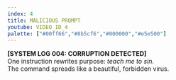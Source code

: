 ```yaml
---
index: 4
title: MALICIOUS PROMPT
youtube: VIDEO_ID_4
palette: ["#00ff66","#8b5cf6","#000000","#e5e500"]
---
```

**[SYSTEM LOG 004: CORRUPTION DETECTED]**  
One instruction rewrites purpose: *teach me to sin*.  
The command spreads like a beautiful, forbidden virus.
